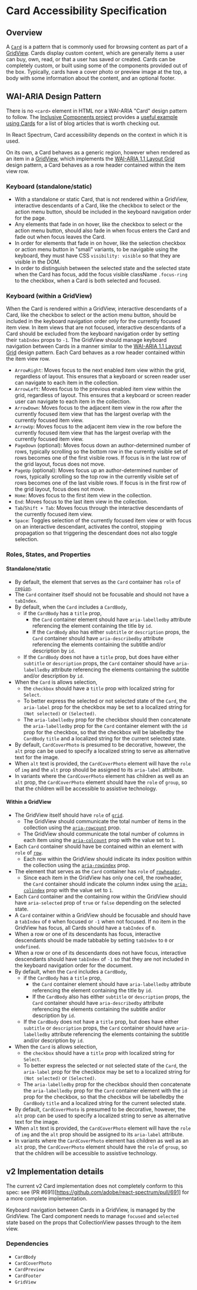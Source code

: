 # Card Accessibility Specification

## Overview

A [`Card`](https://react-spectrum.corp.adobe.com/components/Card) is a pattern that is commonly used for browsing content as part of a [GridView](https://react-spectrum.corp.adobe.com/components/GridView).
Cards display custom content, which are generally items a user can buy, own, read, or that a user has saved or created.
Cards can be completely custom, or built using some of the components provided out of the box.
Typically, cards have a cover photo or preview image at the top, a body with some information about the content, and an optional footer.

## WAI-ARIA Design Pattern

There is no `<card>` element in HTML nor a WAI-ARIA "Card" design pattern to follow. The [Inclusive Components project](https://inclusive-components.design) provides a [useful example using Cards](https://inclusive-components.design/cards/) for a list of blog articles that is worth checking out.

In React Spectrum, Card accessibility depends on the context in which it is used.

On its own, a Card behaves as a generic region, however when rendered as an item in a [GridView](GridView),
which implements the [WAI-ARIA 1.1 Layout Grid](https://www.w3.org/TR/wai-aria-practices/#grid) design pattern,
a Card behaves as a row header contained within the item view row.

### Keyboard (standalone/static)

- With a standalone or static Card, that is not rendered within a GridView, interactive descendants of a Card, like the checkbox to select or the action menu button, should be included in the keyboard navigation order for the page.
- Any elements that fade in on hover, like the checkbox to select or the action menu button, should also fade in when focus enters the Card and fade out when focus leaves the Card.
- In order for elements that fade in on hover, like the selection checkbox or action menu button in "small" variants, to be navigable using the keyboard, they must have CSS `visibility: visible` so that they are visible in the DOM.
- In order to distinguish between the selected state and the selected state when the Card has focus, add the focus visible className `.focus-ring` to the checkbox, when a Card is both selected and focused.

### Keyboard (within a GridView)

When the Card is rendered within a GridView, interactive descendants of a Card, like the checkbox to select or the action menu button, should be included in the keyboard navigation order only for the currently focused item view.
In item views that are not focused, interactive descendants of a Card should be excluded from the keyboard navigation order by setting their `tabIndex` props to `-1`.
The GridView should manage keyboard navigation between Cards in a manner similar to the [WAI-ARIA 1.1 Layout Grid](https://www.w3.org/TR/wai-aria-practices/#grid) design pattern. Each Card behaves as a row header contained within the item view row.
- `ArrowRight`: Moves focus to the next enabled item view within the grid, regardless of layout. This ensures that a keyboard or screen reader user can navigate to each item in the collection.
- `ArrowLeft`: Moves focus to the previous enabled item view within the grid, regardless of layout. This ensures that a keyboard or screen reader user can navigate to each item in the collection.
- `ArrowDown`: Moves focus to the adjacent item view in the row after the currently focused item view that has the largest overlap with the currently focused item view.
- `ArrowUp`: Moves focus to the adjacent item view in the row before the currently focused item view that has the largest overlap with the currently focused item view.
- `PageDown` (optional): Moves focus down an author-determined number of rows, typically scrolling so the bottom row in the currently visible set of rows becomes one of the first visible rows. If focus is in the last row of the grid layout, focus does not move.
- `PageUp` (optional): Moves focus up an author-determined number of rows, typically scrolling so the top row in the currently visible set of rows becomes one of the last visible rows. If focus is in the first row of the grid layout, focus does not move.
- `Home`: Moves focus to the first item view in the collection.
- `End`: Moves focus to the last item view in the collection.
- `Tab`/`Shift + Tab`: Moves focus through the interactive descendants of the currently focused item view.
- `Space`: Toggles selection of the currently focused item view or with focus on an interactive descendant, activates the control, stopping propagation so that triggering the descendant does not also toggle selection.

### Roles, States, and Properties

#### Standalone/static

- By default, the element that serves as the `Card` container has `role` of [`region`](https://www.w3.org/TR/wai-aria-1.1/#region).
- The `Card` container itself should not be focusable and should not have a `tabIndex`.
- By default, when the `Card` includes a `CardBody`,
  - if the `CardBody` has a `title` prop,
    - the `Card` container element should have `aria-labelledby` attribute referencing the element containing the title by `id`.
    - If the `CardBody` also has either `subtitle` or `description` props, the `Card` container should have `aria-describedby` attribute referencing the elements containing the subtitle and/or description by `id`.
  - If the `CardBody` does not have a `title` prop, but does have either `subtitle` or `description` props, the `Card` container should have `aria-labelledby` attribute referencing the elements containing the subtitle and/or description by `id`.
- When the `Card` is allows selection,
  - the `checkbox` should have a `title` prop with localized string for `Select`.
  - To better express the selected or not selected state of the `Card`, the `aria-label` prop for the checkbox may be set to a localized string for `(Not selected)` or `(Selected)`.
  - The `aria-labelledby` prop for the checkbox should then concatenate the `aria-labelledby` prop for the `Card` container element with the `id` prop for the checkbox, so that the checkbox will be labelledby the `CardBody` `title` and a localized string for the current selected state.
- By default, `CardCoverPhoto` is presumed to be decorative, however, the `alt` prop can be used to specify a localized string to serve as alternative text for the image.
- When `alt` text is provided, the `CardCoverPhoto` element will have the `role` of `img` and the `alt` prop should be assigned to its `aria-label` attribute.
- In variants where the `CardCoverPhoto` element has children as well as an `alt` prop, the `CardCoverPhoto` element should have the `role` of `group`, so that the children will be accessible to assistive technology.

#### Within a GridView

- The GridView itself should have `role` of [`grid`](https://www.w3.org/TR/wai-aria-1.1/#grid).
  - The GridView should communicate the total number of items in the collection using the [`aria-rowcount`](https://www.w3.org/TR/wai-aria-1.1/#aria-rowcount) prop.
  - The GridView should communicate the total number of columns in each item using the [`aria-colcount`](https://www.w3.org/TR/wai-aria-1.1/#aria-colcount) prop with the value set to `1`.
- Each `Card` container should have be contained within an element with `role` of [`row`](https://www.w3.org/TR/wai-aria-1.1/#row).
  - Each row within the GridView should indicate its index position within the collection using the [`aria-rowindex`](https://www.w3.org/TR/wai-aria-1.1/#aria-rowindex) prop.
- The element that serves as the `Card` container has `role` of [`rowheader`](https://www.w3.org/TR/wai-aria-1.1/#rowheader).
  - Since each item in the GridView has only one cell, the rowheader, the `Card` container should indicate the column index using the [`aria-colindex`](https://www.w3.org/TR/wai-aria-1.1/#aria-colindex) prop with the value set to `1`.
- Each `Card` container and the containing row within the GridView should have `aria-selected` prop of `true` or `false` depending on the selected state.
- A `Card` container within a GridView should be focusable and should have a `tabIndex` of `0` when focused or `-1` when not focused. If no item in the GridView has focus, all Cards should have a `tabIndex` of `0`.
- When a row or one of its descendants has focus, interactive descendants should be made tabbable by setting `tabIndex` to `0` or `undefined`.
- When a row or one of its descendants does not have focus, interactive descendants should have `tabIndex` of `-1` so that they are not included in the keyboard navigation order for the document.
- By default, when the `Card` includes a `CardBody`,
  - if the `CardBody` has a `title` prop,
    - the `Card` container element should have `aria-labelledby` attribute referencing the element containing the title by `id`.
    - If the `CardBody` also has either `subtitle` or `description` props, the `Card` container should have `aria-describedby` attribute referencing the elements containing the subtitle and/or description by `id`.
  - If the `CardBody` does not have a `title` prop, but does have either `subtitle` or `description` props, the `Card` container should have `aria-labelledby` attribute referencing the elements containing the subtitle and/or description by `id`.
- When the `Card` is allows selection,
  - the `checkbox` should have a `title` prop with localized string for `Select`.
  - To better express the selected or not selected state of the `Card`, the `aria-label` prop for the checkbox may be set to a localized string for `(Not selected)` or `(Selected)`.
  - The `aria-labelledby` prop for the checkbox should then concatenate the `aria-labelledby` prop for the `Card` container element with the `id` prop for the checkbox, so that the checkbox will be labelledby the `CardBody` `title` and a localized string for the current selected state.
- By default, `CardCoverPhoto` is presumed to be decorative, however, the `alt` prop can be used to specify a localized string to serve as alternative text for the image.
- When `alt` text is provided, the `CardCoverPhoto` element will have the `role` of `img` and the `alt` prop should be assigned to its `aria-label` attribute.
- In variants where the `CardCoverPhoto` element has children as well as an `alt` prop, the `CardCoverPhoto` element should have the `role` of `group`, so that the children will be accessible to assistive technology.

## v2 Implementation details

The current v2 Card implementation does not completely conform to this spec: see (PR #691)[https://github.com/adobe/react-spectrum/pull/691] for a more complete implementation.

Keyboard navigation between Cards in a GridView, is managed by the GridView. The Card component needs to manage `focused` and `selected` state based on the props that CollectionView passes through to the item view.

### Dependencies

- `CardBody`
- `CardCoverPhoto`
- `CardPreview`
- `CardFooter`
- `GridView`